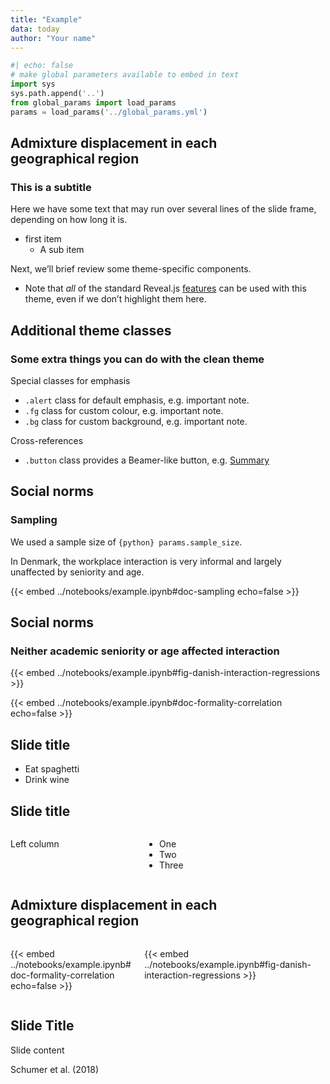 ```yaml
---
title: "Example"
data: today
author: "Your name"
---
```


```python
#| echo: false
# make global parameters available to embed in text
import sys
sys.path.append('..')
from global_params import load_params
params = load_params('../global_params.yml')
```

## Admixture displacement in each <br>**geographical region** {.smaller}

### This is a subtitle

Here we have some text that may run over several lines of the slide frame,
depending on how long it is.

- first item 
    - A sub item

Next, we'll brief review some theme-specific components.

- Note that _all_ of the standard Reveal.js
[features](https://quarto.org/docs/presentations/revealjs/)
can be used with this theme, even if we don't highlight them here.

## Additional theme classes

### Some extra things you can do with the clean theme

Special classes for emphasis

- `.alert` class for default emphasis, e.g. [important note]{.alert}.
- `.fg` class for custom colour, e.g. [important note]{.fg style="--col: #e64173"}.
- `.bg` class for custom background, e.g. [important note]{.bg style="--col: #e64173"}.

Cross-references

- `.button` class provides a Beamer-like button, e.g.
[[Summary]{.button}](#sec-summary)


## Social norms

### Sampling

We used a sample size of `{python} params.sample_size`.

In Denmark, the workplace interaction is very informal and largely unaffected by seniority and age. 

{{< embed ../notebooks/example.ipynb#doc-sampling echo=false >}}

## Social norms

### Neither academic seniority or age affected interaction

{{< embed ../notebooks/example.ipynb#fig-danish-interaction-regressions >}}

<!-- a bug in quarto does not allow successive embeds witout somthing in between (like this) -->

{{< embed ../notebooks/example.ipynb#doc-formality-correlation echo=false >}}

## Slide title

::: {.incremental}
- Eat spaghetti
- Drink wine
:::

## Slide title

:::: {.columns}

::: {.column width="40%"}
Left column
:::

::: {.column width="60%"}
- One
- Two
- Three
:::

::::

## Admixture displacement in each <br>**geographical region** {.smaller}

:::: {.columns}

::: {.column width="40%"}
{{< embed ../notebooks/example.ipynb#doc-formality-correlation echo=false >}}
:::

::: {.column width="60%"}
{{< embed ../notebooks/example.ipynb#fig-danish-interaction-regressions >}}
:::

::::

## Slide Title

Slide content

::: aside
Schumer et al. (2018)
:::